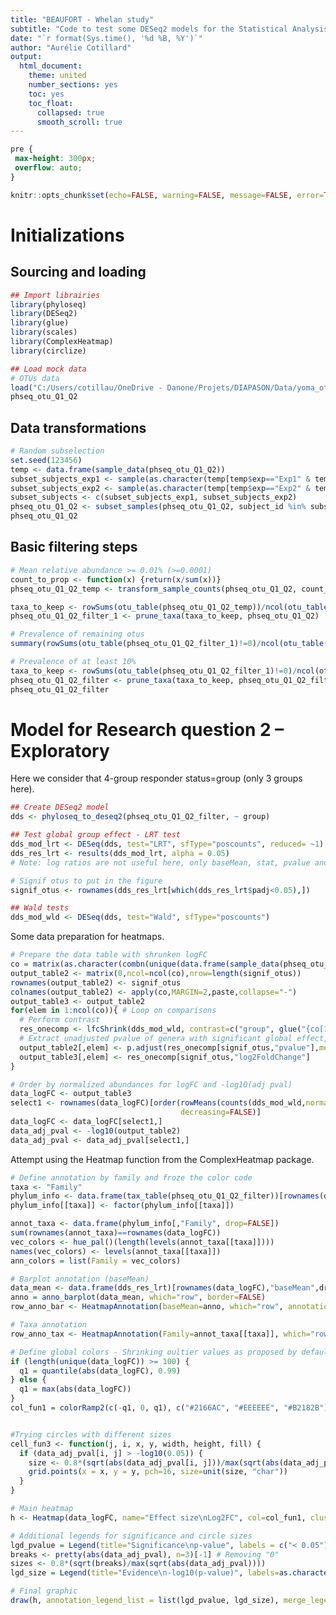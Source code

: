---
title: "BEAUFORT - Whelan study"
subtitle: "Code to test some DESeq2 models for the Statistical Analysis Plan - Extract for Julien"
date: "`r format(Sys.time(), '%d %B, %Y')`"
author: "Aurélie Cotillard"
output: 
  html_document:
    theme: united
    number_sections: yes
    toc: yes
    toc_float:
      collapsed: true
      smooth_scroll: true
---

```{css, echo=FALSE}
pre {
 max-height: 300px;
 overflow: auto;
}
```

```{r setup, include=FALSE}
knitr::opts_chunk$set(echo=FALSE, warning=FALSE, message=FALSE, error=TRUE, fig.height=5)
```


# Initializations
## Sourcing and loading
```{r}
## Import librairies
library(phyloseq)
library(DESeq2)
library(glue)
library(scales)
library(ComplexHeatmap)
library(circlize)

## Load mock data
# OTUs data
load("C:/Users/cotillau/OneDrive - Danone/Projets/DIAPASON/Data/yoma_otus_Q1_Q2.Rdata")
phseq_otu_Q1_Q2
```


## Data transformations

```{r}
# Random subselection
set.seed(123456)
temp <- data.frame(sample_data(phseq_otu_Q1_Q2))
subset_subjects_exp1 <- sample(as.character(temp[temp$exp=="Exp1" & temp$time=="WF","subject_id"]), size=20)
subset_subjects_exp2 <- sample(as.character(temp[temp$exp=="Exp2" & temp$time=="WF","subject_id"]), size=20)
subset_subjects <- c(subset_subjects_exp1, subset_subjects_exp2)
phseq_otu_Q1_Q2 <- subset_samples(phseq_otu_Q1_Q2, subject_id %in% subset_subjects)
phseq_otu_Q1_Q2
```



## Basic filtering steps

```{r}
# Mean relative abundance >= 0.01% (>=0.0001)
count_to_prop <- function(x) {return(x/sum(x))}
phseq_otu_Q1_Q2_temp <- transform_sample_counts(phseq_otu_Q1_Q2, count_to_prop)

taxa_to_keep <- rowSums(otu_table(phseq_otu_Q1_Q2_temp))/ncol(otu_table(phseq_otu_Q1_Q2_temp))>=0.0001
phseq_otu_Q1_Q2_filter_1 <- prune_taxa(taxa_to_keep, phseq_otu_Q1_Q2)

# Prevalence of remaining otus
summary(rowSums(otu_table(phseq_otu_Q1_Q2_filter_1)!=0)/ncol(otu_table(phseq_otu_Q1_Q2_filter_1)))

# Prevalence of at least 10%
taxa_to_keep <- rowSums(otu_table(phseq_otu_Q1_Q2_filter_1)!=0)/ncol(otu_table(phseq_otu_Q1_Q2_filter_1))>=0.10
phseq_otu_Q1_Q2_filter <- prune_taxa(taxa_to_keep, phseq_otu_Q1_Q2_filter_1)
phseq_otu_Q1_Q2_filter
```


# Model for Research question 2 – Exploratory

Here we consider that 4-group responder status=group (only 3 groups here).

```{r}
## Create DESeq2 model
dds <- phyloseq_to_deseq2(phseq_otu_Q1_Q2_filter, ~ group)

## Test global group effect - LRT test
dds_mod_lrt <- DESeq(dds, test="LRT", sfType="poscounts", reduced= ~1)
dds_res_lrt <- results(dds_mod_lrt, alpha = 0.05)
# Note: log ratios are not useful here, only baseMean, stat, pvalue and adjusted pvalue

# Signif otus to put in the figure
signif_otus <- rownames(dds_res_lrt[which(dds_res_lrt$padj<0.05),])

## Wald tests
dds_mod_wld <- DESeq(dds, test="Wald", sfType="poscounts")
```

Some data preparation for heatmaps.

```{r}
# Prepare the data table with shrunken logFC
co = matrix(as.character(combn(unique(data.frame(sample_data(phseq_otu_Q1_Q2_filter))[,"group"]),2)),nrow=2) # Generate pairs of groups
output_table2 <- matrix(0,ncol=ncol(co),nrow=length(signif_otus))
rownames(output_table2) <- signif_otus
colnames(output_table2) <- apply(co,MARGIN=2,paste,collapse="-")
output_table3 <- output_table2
for(elem in 1:ncol(co)){ # Loop on comparisons
  # Perform contrast
  res_onecomp <- lfcShrink(dds_mod_wld, contrast=c("group", glue("{co[1,elem]}"), glue("{co[2,elem]}")), alpha=0.05, type="ashr")
  # Extract unadjusted pvalue of genera with significant global effect, and adjust it with BH
  output_table2[,elem] <- p.adjust(res_onecomp[signif_otus,"pvalue"],method="BH")
  output_table3[,elem] <- res_onecomp[signif_otus,"log2FoldChange"]
}

# Order by normalized abundances for logFC and -log10(adj pval)
data_logFC <- output_table3
select1 <- rownames(data_logFC)[order(rowMeans(counts(dds_mod_wld,normalized=TRUE))[rownames(data_logFC)],
                                      decreasing=FALSE)]
data_logFC <- data_logFC[select1,]
data_adj_pval <- -log10(output_table2)
data_adj_pval <- data_adj_pval[select1,]
```


Attempt using the Heatmap function from the ComplexHeatmap package.

```{r, fig.height=8, fig.width=7}
# Define annotation by family and froze the color code
taxa <- "Family"
phylum_info <- data.frame(tax_table(phseq_otu_Q1_Q2_filter))[rownames(data_logFC),]
phylum_info[[taxa]] <- factor(phylum_info[[taxa]])

annot_taxa <- data.frame(phylum_info[,"Family", drop=FALSE])
sum(rownames(annot_taxa)==rownames(data_logFC))
vec_colors <- hue_pal()(length(levels(annot_taxa[[taxa]])))
names(vec_colors) <- levels(annot_taxa[[taxa]])
ann_colors = list(Family = vec_colors)

# Barplot annotation (baseMean)
data_mean <- data.frame(dds_res_lrt)[rownames(data_logFC),"baseMean",drop=FALSE]
anno = anno_barplot(data_mean, which="row", border=FALSE)
row_anno_bar <- HeatmapAnnotation(baseMean=anno, which="row", annotation_name_gp=gpar(fontsize=10))

# Taxa annotation
row_anno_tax <- HeatmapAnnotation(Family=annot_taxa[[taxa]], which="row", col=ann_colors, annotation_name_gp=gpar(fontsize=10))

# Define global colors - Shrinking oultier values as proposed by default in the ComplexHeatmap package
if (length(unique(data_logFC)) >= 100) {
  q1 = quantile(abs(data_logFC), 0.99)
} else {
  q1 = max(abs(data_logFC))
}
col_fun1 = colorRamp2(c(-q1, 0, q1), c("#2166AC", "#EEEEEE", "#B2182B"))


#Trying circles with different sizes
cell_fun3 <- function(j, i, x, y, width, height, fill) {
  if (data_adj_pval[i, j] > -log10(0.05)) {
    size <- 0.8*(sqrt(abs(data_adj_pval[i, j]))/max(sqrt(abs(data_adj_pval))))
    grid.points(x = x, y = y, pch=16, size=unit(size, "char"))
  }
}

# Main heatmap
h <- Heatmap(data_logFC, name="Effect size\nLog2FC", col=col_fun1, clustering_distance_rows = "euclidean", clustering_method_rows = "ward.D2", cluster_columns = FALSE, right_annotation = row_anno_bar, split=5, row_title=NULL, rect_gp = gpar(col="grey", lwd=1), border=TRUE, border_gp=gpar(col="darkgrey", lwd=1), row_names_gp = gpar(fontsize = 10), column_names_gp = gpar(fontsize = 10), row_gap = unit(5, "pt"), cell_fun=cell_fun3, left_annotation = row_anno_tax)

# Additional legends for significance and circle sizes
lgd_pvalue = Legend(title="Significance\np-value", labels = c("< 0.05"), type = "points", pch = 16, legend_gp = gpar(col = c('#252525')))
breaks <- pretty(abs(data_adj_pval), n=3)[-1] # Removing "0"
sizes <- 0.8*(sqrt(breaks)/max(sqrt(abs(data_adj_pval))))
lgd_size = Legend(title="Evidence\n-log10(p-value)", labels=as.character(breaks), type="points", pch=16, size=unit(sizes,"char"))

# Final graphic
draw(h, annotation_legend_list = list(lgd_pvalue, lgd_size), merge_legend=TRUE)
```


